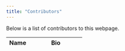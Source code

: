 ```yaml
---
title: "Contributors"
---
```


Below is a list of contributors to this webpage.

Name | Bio
----------------------|-------------------------------------------------


